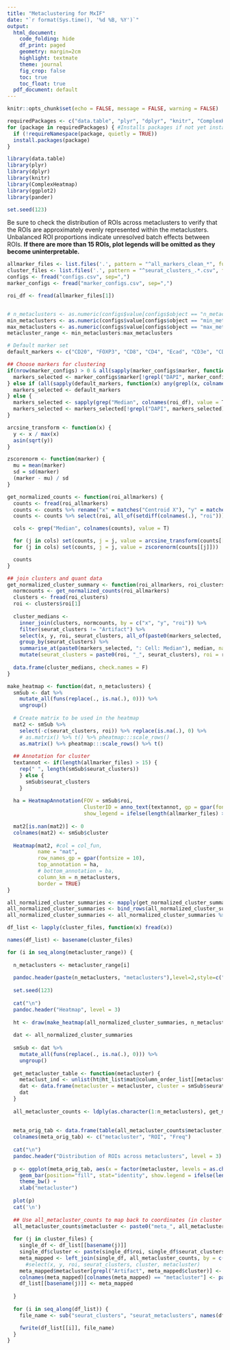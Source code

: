 ```yaml
---
title: "Metaclustering for MxIF"
date: "`r format(Sys.time(), '%d %B, %Y')`"
output:
  html_document:
    code_folding: hide
    df_print: paged 
    geometry: margin=2cm
    highlight: textmate
    theme: journal
    fig_crop: false
    toc: true
    toc_float: true
  pdf_document: default
---
```

<style type="text/css">
.main-container {
  max-width: 1200px;
  margin-left: auto;
  margin-right: auto;
}
</style>

```r
knitr::opts_chunk$set(echo = FALSE, message = FALSE, warning = FALSE)

requiredPackages <- c("data.table", "plyr", "dplyr", "knitr", "ComplexHeatmap", "ggplot2", "pander")
for (package in requiredPackages) { #Installs packages if not yet installed
  if (!requireNamespace(package, quietly = TRUE))
  install.packages(package)
}

library(data.table)
library(plyr)
library(dplyr)
library(knitr)
library(ComplexHeatmap)
library(ggplot2)
library(pander)

set.seed(123)
```

Be sure to check the distribution of ROIs across metaclusters to verify that the ROIs are approximately evenly represented within the metaclusters. Unbalanced ROI proportions indicate unresolved batch effects between ROIs. **If there are more than 15 ROIs, plot legends will be omitted as they become uninterpretable.**

```r
allmarker_files <- list.files('.', pattern = "^all_markers_clean_*", full.names = T)
cluster_files <- list.files('.', pattern = "^seurat_clusters_.*.csv", full.names = T)
configs <- fread("configs.csv", sep=",")
marker_configs <- fread("marker_configs.csv", sep=",")

roi_df <- fread(allmarker_files[1])


# n_metaclusters <- as.numeric(configs$value[configs$object == "n_metaclusters"])
min_metaclusters <- as.numeric(configs$value[configs$object == "min_metaclusters"])
max_metaclusters <- as.numeric(configs$value[configs$object == "max_metaclusters"])
metacluster_range <- min_metaclusters:max_metaclusters

# Default marker set
default_markers <- c("CD20", "FOXP3", "CD8", "CD4", "Ecad", "CD3e", "CD68", "CD45", "CD14", "CD31")

## Choose markers for clustering
if(nrow(marker_configs) > 0 & all(sapply(marker_configs$marker, function(x) any(grepl(x, colnames(roi_df)))))) {
  markers_selected <- marker_configs$marker[!grepl("DAPI", marker_configs$marker)]
} else if (all(sapply(default_markers, function(x) any(grepl(x, colnames(roi_df)))))) {
  markers_selected <- default_markers
} else {
  markers_selected <- sapply(grep("Median", colnames(roi_df), value = T), function(x) sub(": Cell: Median", "", x))
  markers_selected <- markers_selected[!grepl("DAPI", markers_selected)]
}
```


```r
arcsine_transform <- function(x) {
  y <- x / max(x)
  asin(sqrt(y))
}

zscorenorm <- function(marker) {
  mu = mean(marker)
  sd = sd(marker)
  (marker - mu) / sd
}

get_normalized_counts <- function(roi_allmarkers) {
  counts <- fread(roi_allmarkers)
  counts <- counts %>% rename("x" = matches("Centroid X"), "y" = matches("Centroid Y"))
  counts <- counts %>% select(roi, all_of(setdiff(colnames(.), "roi"))) %>% select(-contains("DAPI"))

  cols <- grep("Median", colnames(counts), value = T)

  for (j in cols) set(counts, j = j, value = arcsine_transform(counts[[j]]))
  for (j in cols) set(counts, j = j, value = zscorenorm(counts[[j]]))

  counts
}

## join clusters and quant data
get_normalized_cluster_summary <- function(roi_allmarkers, roi_clusters) {
  normcounts <- get_normalized_counts(roi_allmarkers)
  clusters <- fread(roi_clusters)
  roi <- clusters$roi[1]
  
  cluster_medians <- 
    inner_join(clusters, normcounts, by = c("x", "y", "roi")) %>% 
    filter(seurat_clusters != "Artifact") %>%
    select(x, y, roi, seurat_clusters, all_of(paste0(markers_selected, ": Cell: Median"))) %>% 
    group_by(seurat_clusters) %>% 
    summarise_at(paste0(markers_selected, ": Cell: Median"), median, na.rm = T) %>%
    mutate(seurat_clusters = paste0(roi, "_", seurat_clusters), roi = roi)
  
  data.frame(cluster_medians, check.names = F)
}

make_heatmap <- function(dat, n_metaclusters) {
  smSub <- dat %>%
    mutate_all(funs(replace(., is.na(.), 0))) %>%
    ungroup()
  
  # Create matrix to be used in the heatmap
  mat2 <- smSub %>%
    select(-c(seurat_clusters, roi)) %>% replace(is.na(.), 0) %>%
    # as.matrix() %>% t() %>% pheatmap:::scale_rows()
    as.matrix() %>% pheatmap:::scale_rows() %>% t()
  
  ## Annotation for cluster
  textannot <- if(length(allmarker_files) > 15) {
    rep(" ", length(smSub$seurat_clusters))
    } else {
      smSub$seurat_clusters
    }
  
  ha = HeatmapAnnotation(FOV = smSub$roi,
                         ClusterID = anno_text(textannot, gp = gpar(fontsize = 8)), 
                         show_legend = ifelse(length(allmarker_files) > 15, FALSE, TRUE))
  
  mat2[is.nan(mat2)] <- 0
  colnames(mat2) <- smSub$cluster
  
  Heatmap(mat2, #col = col_fun,
          name = "mat",
          row_names_gp = gpar(fontsize = 10),
          top_annotation = ha,
          # bottom_annotation = ba,
          column_km = n_metaclusters,
          border = TRUE)
}
```


```r
all_normalized_cluster_summaries <- mapply(get_normalized_cluster_summary, allmarker_files, cluster_files, SIMPLIFY = F)
all_normalized_cluster_summaries <- bind_rows(all_normalized_cluster_summaries, .id = "column_label")
all_normalized_cluster_summaries <- all_normalized_cluster_summaries %>% select(-column_label)
```

```r
df_list <- lapply(cluster_files, function(x) fread(x))

names(df_list) <- basename(cluster_files)
```


```r
for (i in seq_along(metacluster_range)) {
  
  n_metaclusters <- metacluster_range[i]
  
  pandoc.header(paste(n_metaclusters, "metaclusters"),level=2,style=c("atx","setext"))
  
  set.seed(123)
  
  cat("\n")
  pandoc.header("Heatmap", level = 3)
  
  ht <- draw(make_heatmap(all_normalized_cluster_summaries, n_metaclusters))
  
  dat <- all_normalized_cluster_summaries
  
  smSub <- dat %>%
    mutate_all(funs(replace(., is.na(.), 0))) %>%
    ungroup()
  
  get_metacluster_table <- function(metacluster) {
    metaclust_ind <- unlist(ht@ht_list$mat@column_order_list[[metacluster]])
    dat <- data.frame(metacluster = metacluster, cluster = smSub$seurat_clusters[metaclust_ind], roi = smSub$roi[metaclust_ind])
    dat
  }
  
  all_metacluster_counts <- ldply(as.character(1:n_metaclusters), get_metacluster_table)
  
  
  meta_orig_tab <- data.frame(table(all_metacluster_counts$metacluster, all_metacluster_counts$roi))
  colnames(meta_orig_tab) <- c("metacluster", "ROI", "Freq")
  
  cat("\n")
  pandoc.header("Distribution of ROIs across metaclusters", level = 3)
  
  p <- ggplot(meta_orig_tab, aes(x = factor(metacluster, levels = as.character(1:n_metaclusters)), y = Freq, fill = ROI)) +
    geom_bar(position="fill", stat="identity", show.legend = ifelse(length(allmarker_files) > 15, FALSE, TRUE)) +
    theme_bw() +
    xlab("metacluster")
  
  plot(p)
  cat('\n')
  
  ## Use all_metacluster_counts to map back to coordinates (in cluster files) and write out mapped metacluster file
  all_metacluster_counts$metacluster <- paste0("meta_", all_metacluster_counts$metacluster)
  
  for (j in cluster_files) {
    single_df <- df_list[[basename(j)]]
    single_df$cluster <- paste(single_df$roi, single_df$seurat_clusters, sep = "_")
    meta_mapped <- left_join(single_df, all_metacluster_counts, by = c("cluster" = "cluster", "roi" = "roi")) #%>%
      #select(x, y, roi, seurat_clusters, cluster, metacluster)
    meta_mapped$metacluster[grepl("Artifact", meta_mapped$cluster)] <- "Artifact"
    colnames(meta_mapped)[colnames(meta_mapped) == "metacluster"] <- paste0("metaclusters_", metacluster_range[i])
    df_list[[basename(j)]] <- meta_mapped
    
  }
  
  for (i in seq_along(df_list)) {
    file_name <- sub("seurat_clusters", "seurat_metaclusters", names(df_list[i]))

    fwrite(df_list[[i]], file_name)
  }
}

```








